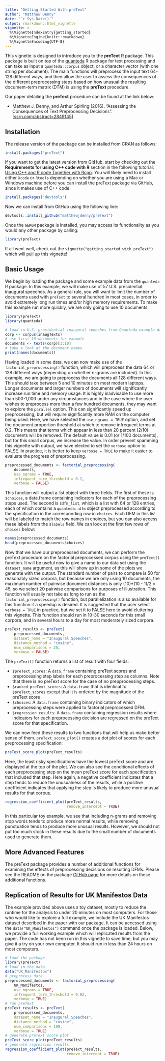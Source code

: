 ```yaml
---
title: "Getting Started With preText"
author: "Matthew Denny"
date: "`r Sys.Date()`"
output: rmarkdown::html_vignette
vignette: >
  %\VignetteIndexEntry{getting_started}
  %\VignetteEngine{knitr::rmarkdown}
  %\VignetteEncoding{UTF-8}
---
```


This vignette is designed to introduce you to the **preText** R package. This 
package is built on top of the [quanteda](https://github.com/kbenoit/quanteda)
R package for text processing and can take as input a `quanteda::corpus` object,
or a character vector (with one string per document). The main functions will
preprocess the input text 64-128 different ways, and then allow the user to 
assess the consequences of the different preprocessing steps based on how 
unusual the resulting document--term matrix (DTM) is using the **preText**
procedure.

Our paper detailing the **preText** procedure can be found at the link below:

* Matthew J. Denny, and Arthur Spirling (2016). "Assessing the Consequences of Text Preprocessing Decisions". [[ssrn.com/abstract=2849145]](https://ssrn.com/abstract=2849145)

## Installation
The release version of the package can be installed from CRAN as follows:
```r
install.packages("preText")
```  

If you want to get the latest version from GitHub, start by checking out the 
**Requirements for using C++ code with R** section in the following 
tutorial: [Using C++ and R code Together with Rcpp](http://www.mjdenny.com/Rcpp_Intro.html). 
You will likely need to install either `Xcode` or `Rtools` depending on whether 
you are using a Mac or Windows machine before you can install the preText package 
via GitHub, since it makes use of C++ code.

```r
install.packages("devtools")
```    
Now we can install from GitHub using the following line:
```r
devtools::install_github("matthewjdenny/preText")
```
Once the `GERGM` package is installed, you may access its functionality as you 
would any other package by calling:
```r
library(preText)
```
If all went well, check out the `vignette("getting_started_with_preText")` which 
will pull up this vignette!

## Basic Usage
We begin by loading the package and some example data from the `quanteda` R 
package. In this example, we will make use of 57 U.S. presidential inaugural 
speeches. As a general rule, you will want to limit the number of documents used
with `preText` to several hundred in most cases, in order to avoid extremely 
long run times and/or high memory requirements. To make this example run more 
quickly, we are only going to use 10 documents.
```r
library(preText)
library(quanteda)

# load in U.S. presidential inaugural speeches from Quanteda example data.
corp <- corpus(inaugTexts)
# use first 10 documents for example
documents <- texts(corp)[1:10]
# take a look at the document names
print(names(documents))
```
Having loaded in some data, we can now make use of the `factorial_preprocessing()` 
function, which will preprocess the data 64 or 128 different ways (depending on
whether n-grams are included). In this example, we are going to preprocess the 
documents all 128 different ways. This should take between 5 and 10 minutes on 
most modern laptops. Longer documents and larger numbers of documents will 
significantly increase run time and memory usage. It is highly inadvisable to use 
more than 500-1,000 under any circumstances and in the case where the user wishes 
to preprocess more than a few hundred documents, they may want to explore the 
`parallel` option. This can significantly speed up preprocessing, but will 
require significantly more RAM on the computer being used. Here, we have 
selected the `use_ngrams = TRUE` option, and set the document proportion 
threshold at which to remove infrequent terms at 0.2. This means that terms 
which appear in less than 20 percent (2/10) documents will be removed. The 
default value is 0.01 (or 1/100 documents), but for this small corpus, we 
increase the value. In order prevent spamming this vignette with output, we have 
elected to set the  `verbose` option to FALSE. In practice, it is better to keep 
`verbose = TRUE` to make it easier to evaluate the progress of preprocessing.
```r
preprocessed_documents <- factorial_preprocessing(
    documents,
    use_ngrams = TRUE,
    infrequent_term_threshold = 0.2,
    verbose = FALSE)
```
 This function will output a list object with 
three fields. The first of these is `$choices`, a data.frame containing indicators
for each of the preprocessing steps used. The second is `$dfm_list`, which is a 
list with 64 or 128 entries, each of which contains a `quanteda::dfm` object 
preprocessed according to the specification in the corresponding row in `choices`.
Each DFM in this list will be labeled to match the row names in choices, but you
can also access these labels from the `$labels` field. We can look at the first 
few rows of `choices` below:
```r
names(preprocessed_documents)
head(preprocessed_documents$choices)
```
Now that we have our preprocessed documents, we can perform the preText 
procedure on the factorial preprocessed corpus using the `preText()` function.
It will be useful now to give a name to our data set using the `dataset_name`
argument, as this will show up in some of the plots we generate with the output.
The standard number of pairs to compare is 50 for reasonably sized corpora, but
because we are only using 10 documents, the maximum number of pairwise document
distances is only (10)*(10 - 1)/2 = 45, so we select 20 pairwise comparisons for
purposes of illustration. This function will usually not take as long to run as 
the `factorial_preprocessing()` function, but parallelization is also available 
for this function if a speedup is desired. It is suggested that the user select
`verbose = TRUE` in practice, but we set it to FALSE here to avoid cluttering 
this vignette. This function should run in 10-30 seconds for this small corpora, 
and in several hours to a day for most moderately sized corpora.
```r
preText_results <- preText(
    preprocessed_documents,
    dataset_name = "Inaugural Speeches",
    distance_method = "cosine",
    num_comparisons = 20,
    verbose = FALSE)
```
The `preText()` function returns a list of result with four fields:

* `$preText_scores`: A `data.frame` containing preText scores and preprocessing step labels for each preprocessing step as columns. Note that there is no preText score for the case of no prepprocessing steps. 
* `$ranked_preText_scores`: A `data.frame` that is identical to `$preText_scores` except that it is ordered by the magnitude of the preText score
* `$choices`: A `data.frame` containing binary indicators of which preprocessing 
steps were applied to factorial preprocessed DFM. 
* `$regression_results`: A `data.frame` containing regression results where indicators for each preprocessing decision are regressed on the preText score for that specification.

We can now feed these results to two functions that will help us make better 
sense of them. `preText_score_plot()` creates a dot plot of scores for each 
preprocessing specification:
```r
preText_score_plot(preText_results)
```
Here, the least risky specifications have the lowest preText score and are 
displayed at the top of the plot. We can also see the conditional effects of 
each preprocessing step on the mean preText score for each specification that 
included that step. Here again, a negative coefficient indicates that a step 
tends to reduce the unusualness of the results, while a positive coefficient
indicates that applying the step is likely to produce more unusual results for 
that corpus.
```r
regression_coefficient_plot(preText_results,
                            remove_intercept = TRUE)
```
In this particular toy example, we see that including n-grams and removing 
stop words tends to produce more normal results, while removing punctuation
tends to produce more unusual results. However, we should not put too much stock
in these results due to the small number of documents used to generate them.

## More Advanced Features
The preText package provides a number of additional functions for examining the
effects of preprocessing decisions on resulting DFMs. Please see the README on
the package [GitHub page](https://github.com/matthewjdenny/preText) for more
details on these additional functions.

## Replication of Results for UK Manifestos Data
The example provided above uses a toy dataset, mostly to reduce the runtime for 
the analysis to under 20 minutes on most computers. For those who would like
to explore a full example, we include the UK Manifestos dataset described in the 
paper with our package. It can be accessed using the `data("UK_Manifestos")`
command once the package is loaded. Below, we provide a full working example 
which will replicated results from the paper. The code has not been run in this 
vignette to save time, but you may give it a try on your own computer. It should 
run in less than 24 hours on most computers.
```r
# load the package
library(preText)
# load in the data
data("UK_Manifestos")
# preprocess data
preprocessed_documents <- factorial_preprocessing(
    UK_Manifestos,
    use_ngrams = TRUE,
    infrequent_term_threshold = 0.02,
    verbose = TRUE)
# run preText
preText_results <- preText(
    preprocessed_documents,
    dataset_name = "Inaugural Speeches",
    distance_method = "cosine",
    num_comparisons = 100,
    verbose = TRUE)
# generate preText score plot
preText_score_plot(preText_results)
# generate regression results
regression_coefficient_plot(preText_results,
                            remove_intercept = TRUE)
```

